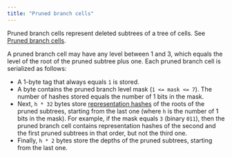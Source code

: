 ```yaml
---
title: "Pruned branch cells"
---
```


Pruned branch cells represent deleted subtrees of a tree of cells. See [Pruned branch cells](../../ton/cells/prunned-branch-cells).

A pruned branch cell may have any level between 1 and 3, which equals the level of the root of the pruned subtree plus one.
Each pruned branch cell is serialized as follows:
- A 1-byte tag that always equals `1` is stored.
- A byte contains the pruned branch level mask (`1 <= mask <= 7`). The number of hashes stored equals the number of 1 bits in the mask.
- Next, `h * 32` bytes store [representation hashes](tvm/serialization/cells#standard-cell-representation-and-its-hash) of the roots of the pruned subtrees, starting from the last one (where `h` is the number of 1 bits in the mask). For example, if the mask equals `3` (binary `011`), then the pruned branch cell contains representation hashes of the second and the first pruned subtrees in that order, but not the third one.
- Finally, `h * 2` bytes store the depths of the pruned subtrees, starting from the last one.
